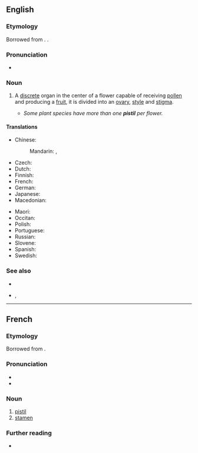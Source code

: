 ==English==
{{wikipedia}}

===Etymology===
Borrowed from {{bor|en|fr|pistil|notext=1}}. {{doublet|en|pestle}}.

===Pronunciation===
* {{audio|en-us-pistil.ogg|Audio (US)|lang=en}}
*: {{rhymes|ɪstəl|lang=en}}

===Noun===
{{en-noun}}

# {{lb|en|botany}} A [[discrete]] organ in the center of a flower capable of receiving [[pollen]] and producing a [[fruit]], it is divided into an [[ovary]], [[style]] and [[stigma]]. {{defdate|from 18th c.}}
#* ''Some plant species have more than one '''pistil''' per flower.''

====Translations====
{{trans-top|a discrete unit in the center of a flower which receives the pollen and produces a fruit}}
* Chinese:
*: Mandarin: {{t+|cmn|蕊|tr=ruǐ|sc=Hani}} {{qualifier|stamen or pistil}}, {{t+|cmn|雌蕊|tr=círuǐ|sc=Hani}}
* Czech: {{t+|cs|pestík|m}}
* Dutch: {{t+|nl|stamper|m}}
* Finnish: {{t+|fi|emi}}
* French: {{t+|fr|pistil|m}}
* German: {{t+|de|Stempel|m}}
* Japanese: {{t+|ja|雌蕊|tr=めしべ, meshibe, しずい, shizui|sc=Jpan}}
* Macedonian: {{t|mk|толчник|m|tr=tólčnik}}
{{trans-mid}}
* Maori: {{t|mi|hemauwha}}
* Occitan: {{t|oc|pistil|m}}
* Polish: {{t+|pl|słupek|m}}
* Portuguese: {{t+|pt|pistilo|m}}
* Russian: {{t+|ru|пе́стик|m}}
* Slovene: {{t+|sl|pestič|m}}
* Spanish: {{t+|es|pistilo|m}}
* Swedish: {{t+|sv|pistill|c}}
{{trans-bottom}}

===See also===
* {{l|en|stamen}}
* {{l|en|gynoecium}}, {{l|en|carpel}}

----

==French==

===Etymology===
Borrowed from {{bor|fr|la|pistillum|notext=1}}.

===Pronunciation===
* {{fr-IPA}}
* {{audio|Fr-pistil.ogg|Audio|lang=fr}}

===Noun===
{{fr-noun|m}}

# [[#English|pistil]]
# [[stamen]]

===Further reading===
* {{R:TLFi}}